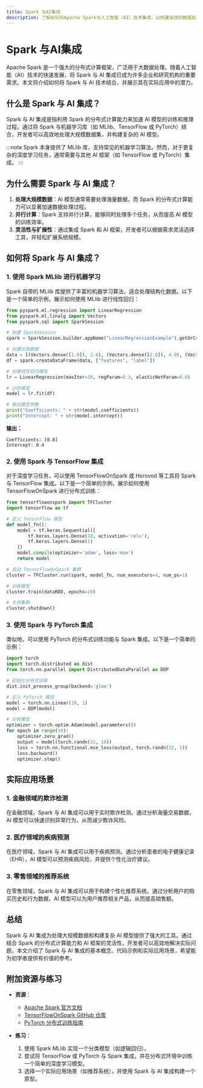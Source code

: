 ```yaml
---
title: Spark 与AI集成
description: 了解如何将Apache Spark与人工智能（AI）技术集成，以构建高效的数据处理和分析解决方案。本文适合初学者，涵盖基本概念、代码示例和实际应用场景。
---
```


# Spark 与AI集成

Apache Spark 是一个强大的分布式计算框架，广泛用于大数据处理。随着人工智能（AI）技术的快速发展，将 Spark 与 AI 集成已成为许多企业和研究机构的重要需求。本文将介绍如何将 Spark 与 AI 技术结合，并展示其在实际应用中的潜力。

## 什么是 Spark 与 AI 集成？

Spark 与 AI 集成是指利用 Spark 的分布式计算能力来加速 AI 模型的训练和推理过程。通过将 Spark 与机器学习库（如 MLlib、TensorFlow 或 PyTorch）结合，开发者可以高效地处理大规模数据集，并构建复杂的 AI 模型。

:::note
Spark 本身提供了 MLlib 库，支持常见的机器学习算法。然而，对于更复杂的深度学习任务，通常需要与其他 AI 框架（如 TensorFlow 或 PyTorch）集成。
:::

## 为什么需要 Spark 与 AI 集成？

1. **处理大规模数据**：AI 模型通常需要处理海量数据，而 Spark 的分布式计算能力可以显著加速数据处理过程。
2. **并行计算**：Spark 支持并行计算，能够同时处理多个任务，从而提高 AI 模型的训练效率。
3. **灵活性与扩展性**：通过集成 Spark 和 AI 框架，开发者可以根据需求灵活选择工具，并轻松扩展系统规模。

## 如何将 Spark 与 AI 集成？

### 1. 使用 Spark MLlib 进行机器学习

Spark 自带的 MLlib 库提供了丰富的机器学习算法，适合处理结构化数据。以下是一个简单的示例，展示如何使用 MLlib 进行线性回归：

```python
from pyspark.ml.regression import LinearRegression
from pyspark.ml.linalg import Vectors
from pyspark.sql import SparkSession

# 创建 SparkSession
spark = SparkSession.builder.appName("LinearRegressionExample").getOrCreate()

# 创建训练数据
data = [(Vectors.dense([1.0]), 2.0), (Vectors.dense([2.0]), 4.0), (Vectors.dense([3.0]), 6.0)]
df = spark.createDataFrame(data, ["features", "label"])

# 创建线性回归模型
lr = LinearRegression(maxIter=10, regParam=0.3, elasticNetParam=0.8)

# 训练模型
model = lr.fit(df)

# 输出模型参数
print("Coefficients: " + str(model.coefficients))
print("Intercept: " + str(model.intercept))
```

**输出：**
```
Coefficients: [0.8]
Intercept: 0.4
```

### 2. 使用 Spark 与 TensorFlow 集成

对于深度学习任务，可以使用 TensorFlowOnSpark 或 Horovod 等工具将 Spark 与 TensorFlow 集成。以下是一个简单的示例，展示如何使用 TensorFlowOnSpark 进行分布式训练：

```python
from tensorflowonspark import TFCluster
import tensorflow as tf

# 定义 TensorFlow 模型
def model_fn():
    model = tf.keras.Sequential([
        tf.keras.layers.Dense(10, activation='relu'),
        tf.keras.layers.Dense(1)
    ])
    model.compile(optimizer='adam', loss='mse')
    return model

# 启动 TensorFlowOnSpark 集群
cluster = TFCluster.run(spark, model_fn, num_executors=4, num_ps=1)

# 训练模型
cluster.train(dataRDD, epochs=10)

# 关闭集群
cluster.shutdown()
```

### 3. 使用 Spark 与 PyTorch 集成

类似地，可以使用 PyTorch 的分布式训练功能与 Spark 集成。以下是一个简单的示例：

```python
import torch
import torch.distributed as dist
from torch.nn.parallel import DistributedDataParallel as DDP

# 初始化分布式训练
dist.init_process_group(backend='gloo')

# 定义 PyTorch 模型
model = torch.nn.Linear(10, 1)
model = DDP(model)

# 训练模型
optimizer = torch.optim.Adam(model.parameters())
for epoch in range(10):
    optimizer.zero_grad()
    output = model(torch.randn(32, 10))
    loss = torch.nn.functional.mse_loss(output, torch.randn(32, 1))
    loss.backward()
    optimizer.step()
```

## 实际应用场景

### 1. 金融领域的欺诈检测

在金融领域，Spark 与 AI 集成可以用于实时欺诈检测。通过分析海量交易数据，AI 模型可以快速识别异常行为，从而减少欺诈风险。

### 2. 医疗领域的疾病预测

在医疗领域，Spark 与 AI 集成可以用于疾病预测。通过分析患者的电子健康记录（EHR），AI 模型可以预测疾病风险，并提供个性化治疗建议。

### 3. 零售领域的推荐系统

在零售领域，Spark 与 AI 集成可以用于构建个性化推荐系统。通过分析用户的购买历史和行为数据，AI 模型可以为用户推荐相关产品，从而提高销售额。

## 总结

Spark 与 AI 集成为处理大规模数据和构建复杂 AI 模型提供了强大的工具。通过结合 Spark 的分布式计算能力和 AI 框架的灵活性，开发者可以高效地解决实际问题。本文介绍了 Spark 与 AI 集成的基本概念、代码示例和实际应用场景，希望能为初学者提供有价值的参考。

## 附加资源与练习

- **资源**：
  - [Apache Spark 官方文档](https://spark.apache.org/docs/latest/)
  - [TensorFlowOnSpark GitHub 仓库](https://github.com/yahoo/TensorFlowOnSpark)
  - [PyTorch 分布式训练指南](https://pytorch.org/tutorials/intermediate/ddp_tutorial.html)

- **练习**：
  1. 使用 Spark MLlib 实现一个分类模型（如逻辑回归）。
  2. 尝试将 TensorFlow 或 PyTorch 与 Spark 集成，并在分布式环境中训练一个简单的深度学习模型。
  3. 选择一个实际应用场景（如推荐系统），并使用 Spark 与 AI 集成构建一个原型。